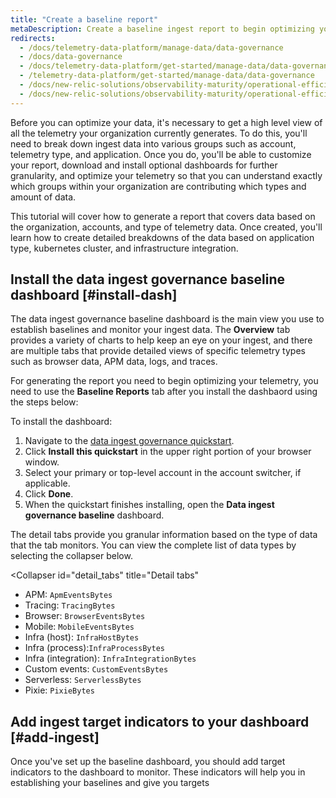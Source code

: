 ```yaml
---
title: "Create a baseline report"
metaDescription: Create a baseline ingest report to begin optimizing your data.
redirects:
  - /docs/telemetry-data-platform/manage-data/data-governance
  - /docs/data-governance
  - /docs/telemetry-data-platform/get-started/manage-data/data-governance
  - /telemetry-data-platform/get-started/manage-data/data-governance
  - /docs/new-relic-solutions/observability-maturity/operational-efficiency/dg-baselining
  - /docs/new-relic-solutions/observability-maturity/operational-efficiency/data-governance-baseline-ingest-guide/
---
```


Before you can optimize your data, it's necessary to get a high level view of all the telemetry your organization currently generates. To do this, you'll need to break down ingest data into various groups such as account, telemetry type, and application. Once you do, you'll be able to customize your report, download and install optional dashboards for further granularity, and optimize your telemetry so that you can understand exactly which groups within your organization are contributing which types and amount of data. 

This tutorial will cover how to generate a report that covers data based on the organization, accounts, and type of telemetry data. Once created, you'll learn how to create detailed breakdowns of the data based on application type, kubernetes cluster, and infrastructure integration.

## Install the data ingest governance baseline dashboard [#install-dash]

The data ingest governance baseline dashboard is the main view you use to establish baselines and monitor your ingest data. The **Overview** tab provides a variety of charts to help keep an eye on your ingest, and there are multiple tabs that provide detailed views of specific telemetry types such as browser data, APM data, logs, and traces. 

For generating the report you need to begin optimizing your telemetry, you need to use the **Baseline Reports** tab after you install the dashbaord using the steps below:  

To install the dashboard: 
1. Navigate to the [data ingest governance quickstart](https://onenr.io/0PoR8zpDYQG).
2. Click **Install this quickstart** in the upper right portion of your browser window.
3. Select your primary or top-level account in the account switcher, if applicable.
4. Click **Done**.
5. When the quickstart finishes installing, open the **Data ingest governance baseline** dashboard.

<Callout variant="tip">
The detail tabs provide you granular information based on the type of data that the tab monitors. You can view the complete list of data types by selecting the collapser below.

<Collapser
    id="detail_tabs"
    title="Detail tabs"
>
* APM: `ApmEventsBytes`
* Tracing: `TracingBytes`
* Browser: `BrowserEventsBytes`
* Mobile: `MobileEventsBytes`
* Infra (host): `InfraHostBytes`
* Infra (process):`InfraProcessBytes`
* Infra (integration): `InfraIntegrationBytes`
* Custom events: `CustomEventsBytes`
* Serverless: `ServerlessBytes`
* Pixie: `PixieBytes`
</Collapser>
</Callout>

## Add ingest target indicators to your dashboard [#add-ingest]

Once you've set up the baseline dashboard, you should add target indicators to the dashboard to monitor. These indicators will help you in establishing your baselines and give you targets 